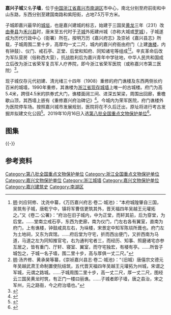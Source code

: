 {{文物保护单位
| 级别 = 国家级
| 名称 = 嘉兴子城遗址
| 图片 = 
| 编号 = 8-0041-1-041
| 分类 = 古遗址
| 时代 = 唐至清
| 所在 = [[嘉兴市|嘉兴市]][[南湖区|南湖区]]
| 登录 = 2019年10月7日
}}
'''嘉兴子城'''又名'''子墙'''，位于[[中国|中国]][[浙江省|浙江省]][[嘉兴市|嘉兴市]][[南湖区|南湖区]]市中心，南北分别至府前街和中山东路，东西分别至建国南路和紫阳街，占地7.5万平方米。

子城即嘉兴最早的[[嘉兴城池|城垣]]，也是嘉兴建城的标志，始建于三国吴[[黄龙_(吴)|黄龙]]三年（231）改[[由拳县|由拳县]]为[[禾兴县|禾兴县]]时，唐末至五代时于[[子城|子城]]外拓建州城（亦称大城或[[罗城|罗城]]），子城遂成为历代行政中心（衙署）所在。按明万历《嘉兴府志》及崇祯《嘉兴县志》所载，子城周围二里十步，高厚均一丈二尺，城内的嘉兴府衙由府门（上建[[谯楼|谯楼]]，内有钟鼓）、仪门、戒石亭、正堂、后堂和知府、同知诸宅等组成<ref>[[明|明]]·刘应钶修、沈尧中纂，《万历嘉兴府志·卷二·城池》：“本府城隍肇自三国，吴筑有子城，唐乾宁中，镇将军曹信更筑其外，晋天福四年吴越王元瓘拓之。”又《卷二·公署》：“府治在旧子城内，中为正堂，而轩其前，后为穿堂，为后堂。……堂南立戒石亭，东西为吏廊，南为仪门，门左右各有翼室，直南为府门，上有谯楼，钟鼓咸具左右，为垛楼，宋景定中知军陈埙所葺也。府门左为土地祠，又东为宾馆。……府后堂为守宅，折而西出便门，又折西南为马道，马道之左为同知推官宅，右为通判宅者三，而经历、知事、照磨诸宅亦参互居之，皆有重门、厅轩、寝室、翼室，而守宅独宏，有楼有亭。……所皆子城包之，子城一名子墙，围二里十步，高与厚俱一丈二尺。”</ref><ref>[[明|明]]·汤齐修、黄承昊等纂，《崇祯嘉兴县志·卷二·城池》：“（旧城）唐僖宗文德元年吴越武肃王命制置使阮结筑，五代晋天福四年吴越王元瓘拓为州城，宋谓之军城，元谓之路城。……子城周围二里十步，高一丈二尺，厚一丈二尺，图经云三国吴黄龙时筑，有正门一楼曰丽谯。……子城者即子墙，唐之县治，宋之军州，元之路衙，今之府治墙也。”</ref>。辛亥革命后改为军队营房（俗称西大营），抗战胜利后为嘉兴青年中学驻地，中华人民共和国成立后改为浙江省荣军复员军人疗养院，即今浙江省荣军医院（或称嘉兴市第三医院）<ref>{{cite web|url=http://nhnews.zjol.com.cn/nhnews/system/2008/10/27/010723404.shtml|title=《子城》|accessdate=2013-11-24|work=|publisher=南湖新闻网|archive-url=https://web.archive.org/web/20131202234556/http://nhnews.zjol.com.cn/nhnews/system/2008/10/27/010723404.shtml|archive-date=2013-12-02|dead-url=yes}}</ref>。

现子城仅存元代初建、清光绪三十四年（1908）重修的府门谯楼及东西两侧长约百米的城墙，1990年重修，其谯楼为[[浙江省城墙列表|浙江省现存城墙]]上唯一的古城楼。府门为高5.4米，跨径4.5米的拱券式大门，谯楼面阔三间、进深五架梁，周围出回廊，重檐歇山顶，其西墙上嵌有《重修嘉兴府治碑记》<ref>{{cite web|url=http://www.zjww.gov.cn/unit/2006-02-23/53363058.shtml|title=《嘉兴子城》|accessdate=2013-11-24|work=|publisher=浙江省文物局|archive-url=https://web.archive.org/web/20130630161229/http://www.zjww.gov.cn/unit/2006-02-23/53363058.shtml|archive-date=2013-06-30|dead-url=yes}}</ref>。今城内为荣军医院，府门谯楼外为医院停车场。按照嘉兴城市发展规划，医院将在不久后迁出，原址将进行考古发掘并拟建文化公园<ref>{{cite web|url=http://www.zjol.com.cn/05jx/system/2006/02/11/006472054.shtml|title=《嘉兴老城将现最大城市广场 荣军医院原址建文化公园》|accessdate=2013-11-24|work=|publisher=浙江在线嘉兴频道|archive-date=2016-03-04|archive-url=https://web.archive.org/web/20160304110643/http://www.zjol.com.cn/05jx/system/2006/02/11/006472054.shtml|dead-url=no}}</ref>。2019年10月16日入选[[第八批全国重点文物保护单位|第八批全国重点文物保护单位]]<ref>{{cite web | title=国务院关于核定并公布第八批全国重点文物保护单位的通知 | website=中国政府网 | date=2019-10-16 | url=http://www.gov.cn/zhengce/content/2019-10/16/content_5440577.htm | access-date=2019-10-16 | archive-date=2019-10-16 | archive-url=https://web.archive.org/web/20191016134146/http://www.gov.cn/zhengce/content/2019-10/16/content_5440577.htm | dead-url=no }}</ref>。

== 图集 ==
{{multiple image
| align  = left
| image1 = Zicheng in Jiaxing 04 2013-11.JPG
| width1 = 240
| caption1 = 府门谯楼、城墙及前院
| image2 = Zicheng in Jiaxing 02 2013-11.JPG
| width2 = 240
| caption2 = 谯楼
| image3 = Zicheng in Jiaxing 05 2013-11.JPG
| width3 = 240
| caption3 = 谯楼二层檐下子城匾额
| image4 = Zicheng in Jiaxing 06 2013-11.JPG
| width4 = 240
| caption4 = 谯楼正吻
}}
{{-}}
==参考资料==
{{reflist|2}}

{{DEFAULTSORT:J}}
{{commons|Category:Zicheng in Jiaxing}}
{{浙江省境内的古城墙}}
{{浙江省省级考古遗址公园}}
{{浙江全国重点文物保护单位}}

[[Category:第八批全国重点文物保护单位|Category:第八批全国重点文物保护单位]]
[[Category:浙江全国重点文物保护单位|Category:浙江全国重点文物保护单位]]
[[Category:嘉兴文物保护单位|Category:嘉兴文物保护单位]]
[[Category:浙江城墙|Category:浙江城墙]]
[[Category:嘉兴文物保护单位|Category:嘉兴文物保护单位]]
[[Category:嘉兴建筑史|Category:嘉兴建筑史]]
[[Category:南湖区|Category:南湖区]]